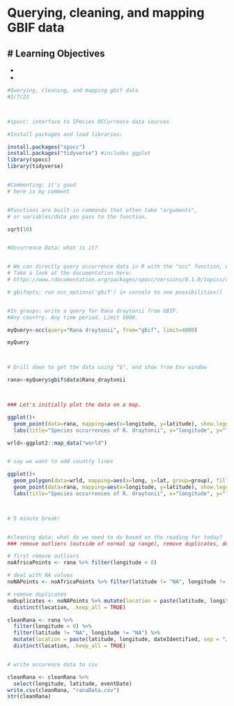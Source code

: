 # Querying, cleaning, and mapping GBIF data

# Learning Objectives
- 
-
-





```r
#Querying, cleaning, and mapping gbif data
#2/7/23



#spocc: interface to SPecies OCCurrence data sources

#Install packages and load libraries:

install.packages("spocc")
install.packages("tidyverse") #includes ggplot
library(spocc)
library(tidyverse)


#Commenting: it's good
# here is my comment


#Functions are built-in commands that often take "arguments",
# or variables/data you pass to the function.

sqrt(10)


#Occurrence Data: what is it?


# We can directly query occurrence data in R with the "occ" function, which is part of the spocc package.
# Take a look at the documentation here:
# https://www.rdocumentation.org/packages/spocc/versions/0.1.0/topics/occ

# gbifopts: run occ_options('gbif') in console to see possibilities()


#In groups: write a query for Rana draytonii from GBIF. 
#Any country. Any time period. Limit 5000.

myQuery<-occ(query="Rana draytonii", from="gbif", limit=4000)

myQuery



# Drill down to get the data using "$", and show from Env window

rana<-myQuery$gbif$data$Rana_draytonii



### Let's initially plot the data on a map.

ggplot()+
  geom_point(data=rana, mapping=aes(x=longitude, y=latitude), show.legend=FALSE)+
  labs(title="Species occurrences of R. draytonii", x="longitude", y="latitude")

wrld<-ggplot2::map_data("world")


# say we want to add country lines

ggplot()+
  geom_polygon(data=wrld, mapping=aes(x=long, y=lat, group=group), fill="grey75", colour="grey60")+
  geom_point(data=rana, mapping=aes(x=longitude, y=latitude), show.legend=FALSE)+
  labs(title="Species occurrences of R. draytonii", x="longitude", y="latitude")



# 5 minute break!


#cleaning data: what do we need to do based on the reading for today? 
### remove outliers (outside of normal sp range), remove duplicates, deal with NA values

# first remove outliers
noAfricaPoints <- rana %>% filter(longitude < 0)

# deal with NA values
noNAPoints <- noAfricaPoints %>% filter(latitude != "NA", longitude != "NA")

# remove duplicates
noDuplicates <- noNAPoints %>% mutate(location = paste(latitude, longitude, dateIdentified, sep = "/")) %>%
  distinct(location, .keep_all = TRUE)

cleanRana <- rana %>% 
  filter(longitude < 0) %>% 
  filter(latitude != "NA", longitude != "NA") %>% 
  mutate(location = paste(latitude, longitude, dateIdentified, sep = "/")) %>%
  distinct(location, .keep_all = TRUE)


# write occurence data to csv

cleanRana <- cleanRana %>% 
  select(longitude, latitude, eventDate)
write.csv(cleanRana, "ranaData.csv")
str(cleanRana)



```

